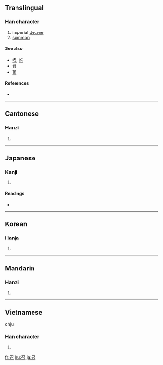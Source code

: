 ==Translingual==

===Han character===
{{Han char|rn=30|rad=口|as=02|sn=5|four=1760<sub>2</sub>|canj=尸竹口 (SHR)|ids=⿱[[刀]][[口]]}}

# imperial [[decree]]
# [[summon]]

====See also====
* [[喫]], [[吃]]
* [[食]]
* [[頂]]

====References====
* {{Han ref|kx=0172.070|dkj=03241|dj=0383.030|hdz=10574.030|uh=53EC|ud=21484|bh=A56C|bd=42348}}

----

==Cantonese==

===Hanzi===
{{yue-hanzi|jyut=[[ziu6]], [[siu6]]|y=jiu6, siu6}}

# {{defn|Cantonese}}

----

==Japanese==

===Kanji===
{{ja-kanji|grade=c|rs=口02}}

# {{defn|Japanese}}

====Readings====
* {{ja-readings|on=[[しょう]] (shō)|kun=[[めす]] (mesu)}}

----

==Korean==

===Hanja===
{{ko-hanja|hangeul=[[소]], [[조]]|rv=so, jo|mr=so, cho}}

# {{defn|Korean}}

----

==Mandarin==

===Hanzi===
{{cmn-hanzi|pin=[[zhào]] ([[zhao4]])|wg=chao<sup>4</sup>}}

# {{defn|Mandarin}}

----

==Vietnamese==
chịu

===Han character===
{{vi-hantu|chịu}}

# {{defn|Vietnamese}}

[[fr:召]]
[[hu:召]]
[[ja:召]]